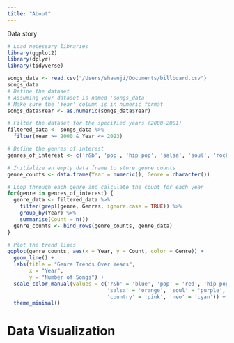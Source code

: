 ```yaml
---
title: "About"
---
```


Data story



```r
# Load necessary libraries
library(ggplot2)
library(dplyr)
library(tidyverse)

songs_data <- read.csv("/Users/shawnji/Documents/billboard.csv")
songs_data
# Define the dataset
# Assuming your dataset is named 'songs_data'
# Make sure the 'Year' column is in numeric format
songs_data$Year <- as.numeric(songs_data$Year)

# Filter the dataset for the specified years (2000-2001)
filtered_data <- songs_data %>%
  filter(Year >= 2000 & Year <= 2023)

# Define the genres of interest
genres_of_interest <- c('r&b', 'pop', 'hip pop', 'salsa', 'soul', 'rock', 'country', 'neo')

# Initialize an empty data frame to store genre counts
genre_counts <- data.frame(Year = numeric(), Genre = character())

# Loop through each genre and calculate the count for each year
for(genre in genres_of_interest) {
  genre_data <- filtered_data %>%
    filter(grepl(genre, Genres, ignore.case = TRUE)) %>%
    group_by(Year) %>%
    summarise(Count = n())
  genre_counts <- bind_rows(genre_counts, genre_data)
}

# Plot the trend lines
ggplot(genre_counts, aes(x = Year, y = Count, color = Genre)) +
  geom_line() +
  labs(title = "Genre Trends Over Years",
       x = "Year",
       y = "Number of Songs") +
  scale_color_manual(values = c('r&b' = 'blue', 'pop' = 'red', 'hip pop' = 'green', 
                                'salsa' = 'orange', 'soul' = 'purple', 'rock' = 'brown',
                                'country' = 'pink', 'neo' = 'cyan')) +
  theme_minimal()
```

# Data Visualization


```r

```